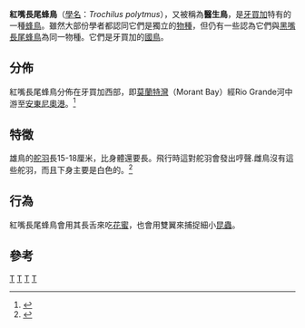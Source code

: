 {{Speciesbox
| taxon = Trochilus polytmus
| binomial_authority = ([[卡爾·林奈|Linnaeus]], 1758)
| status = LC
| status_system = IUCN3.1
| status_ref = <ref name=iucn>{{IUCN2006|assessors='''BirdLife International'''|year=2004|id=48305|title=Trochilus polytmus|downloaded=2006-05-11}}</ref>
| image = Red-billed_streamertail(_Trochilus_polytmus)_adult_male_2.jpg
| image_caption = 成年雄性，摄于[[牙买加|牙买加]]
| image2 = Red-billed_streamertail_(Trochilus_polytmus)_female.jpg
| image2_caption = 雌性，摄于[[牙买加|牙买加]]
}}

'''紅嘴長尾蜂鳥'''（[[學名|學名]]：''Trochilus polytmus''），又被稱為'''醫生鳥'''，是[[牙買加|牙買加]]特有的一種[[蜂鳥|蜂鳥]]。雖然大部份學者都認同它們是獨立的[[物種|物種]]，但仍有一些認為它們與[[黑嘴長尾蜂鳥|黑嘴長尾蜂鳥]]為同一物種。它們是牙買加的[[國鳥|國鳥]]。

==分佈==
紅嘴長尾蜂鳥分佈在牙買加西部，即[[莫蘭特灣|莫蘭特灣]]（Morant Bay）經Rio Grande河中游至[[安東尼奧港|安東尼奧港]]。<ref name=Gill1973>{{Cite journal|author=Gill, Frank B.; Stokes, F. J. & Stokes, C.|year=1973|title=Contact Zones and Hybridization in the Jamaican Hummingbird, ''Trochilus polytmus'' (L.)|journal=Condor|volume=75|issue=2|pages=170-6|url=http://elibrary.unm.edu/sora/Condor/files/issues/v075n02/p0170-p0176.pdf|access-date=2010-10-07|archive-url=https://web.archive.org/web/20110606141423/http://elibrary.unm.edu/sora/Condor/files/issues/v075n02/p0170-p0176.pdf|archive-date=2011-06-06|dead-url=yes}}</ref>

==特徵==
雄鳥的[[舵羽|舵羽]]長15-18厘米，比身體還要長。飛行時這對舵羽會發出哼聲.雌鳥沒有這些舵羽，而且下身主要是白色的。<ref>{{Cite book|author=Raffaele, Herbert; James Wiley, Orlando Garrido, Allan Keith & Janis Raffaele|year=2003|title=Birds of the West Indies|publisher=Christopher Helm|location=London}}</ref>

==行為==
紅嘴長尾蜂鳥會用其長舌來吃[[花蜜|花蜜]]，也會用雙翼來捕捉細小[[昆蟲|昆蟲]]。

==參考==
{{reflist}}

{{taxonbar}}
[[Category:1758年描述的鸟类|T]]
[[Category:牙買加動物|T]]
[[Category:蜂鳥科|T]]
[[Category:卡尔·林奈命名的生物分类|T]]